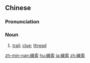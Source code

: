 {{also|线索}}
==Chinese==
{{zh-forms|s=线索|t2=綫索}}

===Pronunciation===
{{zh-pron
|m=xiànsuǒ
|c=sin3 sok3
|mn=sòaⁿ-soh
|h=pfs=sien-sok
|ma=Zh-xiànsuo.ogg
|cat=n
}}

===Noun===
{{zh-noun}}

# [[trail]]; [[clue]]; [[thread]] {{zh-mw|條}}

{{zh-cat|Advanced}}

[[zh-min-nan:線索]]
[[hu:線索]]
[[ja:線索]]
[[zh:線索]]